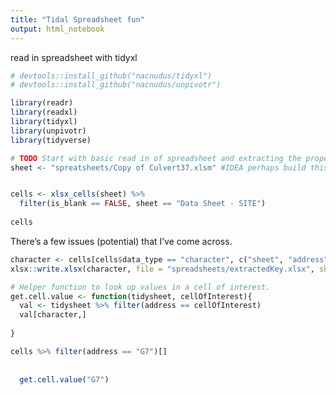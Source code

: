 ```yaml
---
title: "Tidal Spreadsheet fun"
output: html_notebook
---
```


read in spreadsheet with tidyxl
```r
# devtools::install_github("nacnudus/tidyxl")
# devtools::install_github("nacnudus/unpivotr")

library(readr)
library(readxl)
library(tidyxl)
library(unpivotr)
library(tidyverse)

```

```r

# TODO Start with basic read in of spreadsheet and extracting the proper cells.
sheet <- "spreatsheets/Copy of Culvert37.xlsm" #IDEA perhaps build this as a shiny gadget to allow for pushing onto the web for others?


cells <- xlsx_cells(sheet) %>% 
  filter(is_blank == FALSE, sheet == "Data Sheet - SITE") 
  
cells

```
There's a few issues (potential) that I've come across. 
```r
character <- cells[cells$data_type == "character", c("sheet", "address", "character")]
xlsx::write.xlsx(character, file = "spreadsheets/extractedKey.xlsx", sheetName = "Likely keys")

# Helper function to look up values in a cell of interest.
get.cell.value <- function(tidysheet, cellOfInterest){
  val <- tidysheet %>% filter(address == cellOfInterest)
  val[character,]
  
}

cells %>% filter(address == "G7")[]
  
  
  get.cell.value("G7")
  
  
```

